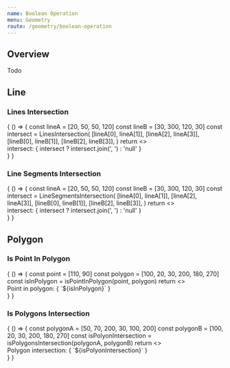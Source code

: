 ```yaml
---
name: Boolean Operation
menu: Geometry
route: /geometry/boolean-operation
---
```



## Overview

Todo

## Line

### Lines Intersection

<Playground>
  {
    () => {
      const lineA = [20, 50, 50, 120]
      const lineB = [30, 300, 120, 30]
      const intersect = LinesIntersection(
        [lineA[0], lineA[1]],
        [lineA[2], lineA[3]],
        [lineB[0], lineB[1]],
        [lineB[2], lineB[3]],
      )
      return <>
        <Canvas lines={[lineA, lineB]}/>
        <div>intersect: { intersect ? intersect.join(', ') : 'null' } </div>
      </>
    }
  }
</Playground>

### Line Segments Intersection

<Playground>
  {
    () => {
      const lineA = [20, 50, 50, 120]
      const lineB = [30, 300, 120, 30]
      const intersect = LineSegmentsIntersection(
        [lineA[0], lineA[1]],
        [lineA[2], lineA[3]],
        [lineB[0], lineB[1]],
        [lineB[2], lineB[3]],
      )
      return <>
        <Canvas lines={[lineA, lineB]}/>
        <div>intersect: { intersect ? intersect.join(', ') : 'null' } </div>
      </>
    }
  }
</Playground>

## Polygon

### Is Point In Polygon

<Playground>
  {
    () => {
      const point = [110, 90]
      const polygon = [100, 20, 30, 200, 180, 270]
      const isInPolygon = isPointInPolygon(point, polygon)
      return <>
        <Canvas points={point} polygons={[polygon]}/>
        <div>Point in polygon: { `${isInPolygon}` } </div>
      </>
    }
  }
</Playground>

### Is Polygons Intersection

<Playground>
  {
    () => {
      const polygonA = [50, 70, 200, 30, 100, 200]
      const polygonB = [100, 20, 30, 200, 180, 270]
      const isPolyonIntersection = isPolygonsIntersection(polygonA, polygonB)
      return <>
        <Canvas polygons={[polygonA, polygonB]}/>
        <div>Polygon intersection: { `${isPolyonIntersection}` } </div>
      </>
    }
  }
</Playground>
